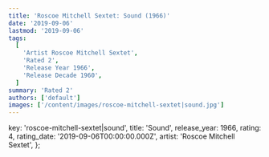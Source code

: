 ```yaml
---
title: 'Roscoe Mitchell Sextet: Sound (1966)'
date: '2019-09-06'
lastmod: '2019-09-06'
tags:
  [
    'Artist Roscoe Mitchell Sextet',
    'Rated 2',
    'Release Year 1966',
    'Release Decade 1960',
  ]
summary: 'Rated 2'
authors: ['default']
images: ['/content/images/roscoe-mitchell-sextet|sound.jpg']
---
```


  key: 'roscoe-mitchell-sextet|sound',
  title: 'Sound',
  release_year: 1966,
  rating: 4,
  rating_date: '2019-09-06T00:00:00.000Z',
  artist: 'Roscoe Mitchell Sextet',
};

<MusicRating data={data} />
